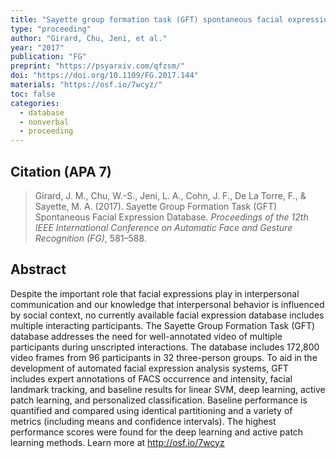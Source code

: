 ```yaml
---
title: "Sayette group formation task (GFT) spontaneous facial expression database"
type: "proceeding"
author: "Girard, Chu, Jeni, et al."
year: "2017"
publication: "FG"
preprint: "https://psyarxiv.com/qfzsm/"
doi: "https://doi.org/10.1109/FG.2017.144"
materials: "https://osf.io/7wcyz/"
toc: false
categories:
  - database
  - nonverbal
  - proceeding
---
```


## Citation (APA 7)

> Girard, J. M., Chu, W.-S., Jeni, L. A., Cohn, J. F., De La Torre, F., & Sayette, M. A. (2017). Sayette Group Formation Task (GFT) Spontaneous Facial Expression Database. *Proceedings of the 12th IEEE International Conference on Automatic Face and Gesture Recognition (FG)*, 581–588.

## Abstract

Despite the important role that facial expressions play in interpersonal communication and our knowledge that interpersonal behavior is influenced by social context, no currently available facial expression database includes multiple interacting participants. The Sayette Group Formation Task (GFT) database addresses the need for well-annotated video of multiple participants during unscripted interactions. The database includes 172,800 video frames from 96 participants in 32 three-person groups. To aid in the development of automated facial expression analysis systems, GFT includes expert annotations of FACS occurrence and intensity, facial landmark tracking, and baseline results for linear SVM, deep learning, active patch learning, and personalized classification. Baseline performance is quantified and compared using identical partitioning and a variety of metrics (including means and confidence intervals). The highest performance scores were found for the deep learning and active patch learning methods. Learn more at <http://osf.io/7wcyz>
